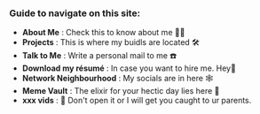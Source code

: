 ### Guide to navigate on this site: 

- **About Me** : Check this to know about me 🙋‍♂️
- **Projects** : This is where my buidls are located 🛠️
- **Talk to Me** : Write a personal mail to me ☎️
- **Download my résumé** : In case you want to hire me. Hey👋
- **Network Neighbourhood** : My socials are in here 🕸
- **Meme Vault** : The elixir for your hectic day lies here 🗿
- **xxx vids** : 🔐 Don't open it or I will get you caught to ur parents.